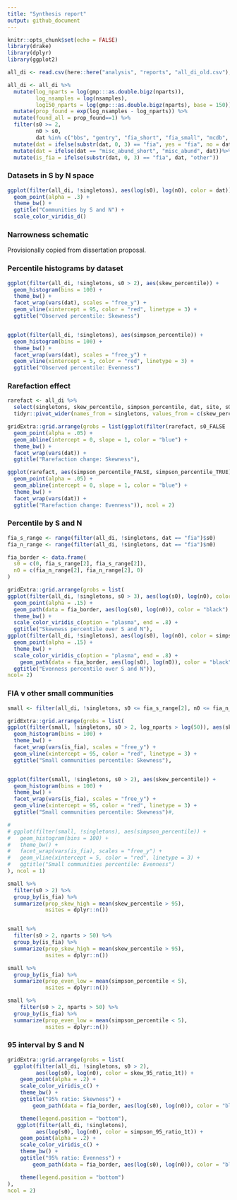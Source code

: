 ```yaml
---
title: "Synthesis report"
output: github_document
---
```


```r
knitr::opts_chunk$set(echo = FALSE)
library(drake)
library(dplyr)
library(ggplot2)

all_di <- read.csv(here::here("analysis", "reports", "all_di_old.csv"), stringsAsFactors = F)

all_di <- all_di %>%
  mutate(log_nparts = log(gmp:::as.double.bigz(nparts)),
         log_nsamples = log(nsamples),
         log150_nparts = log(gmp:::as.double.bigz(nparts), base = 150)) %>%
  mutate(prop_found = exp(log_nsamples - log_nparts)) %>%
  mutate(found_all = prop_found==1) %>%
  filter(s0 >= 2,
         n0 > s0,
         dat %in% c("bbs", "gentry", "fia_short", "fia_small", "mcdb", "misc_abund_short")) %>%
  mutate(dat = ifelse(substr(dat, 0, 3) == "fia", yes = "fia", no = dat)) %>%
  mutate(dat = ifelse(dat == "misc_abund_short", "misc_abund", dat))%>%
  mutate(is_fia = ifelse(substr(dat, 0, 3) == "fia", dat, "other"))
```

### Datasets in S by N space

```r

ggplot(filter(all_di, !singletons), aes(log(s0), log(n0), color = dat)) +
  geom_point(alpha = .3) +
  theme_bw() +
  ggtitle("Communities by S and N") +
  scale_color_viridis_d()

```

### Narrowness schematic

Provisionally copied from dissertation proposal.

### Percentile histograms by dataset

```r

ggplot(filter(all_di, !singletons, s0 > 2), aes(skew_percentile)) +
  geom_histogram(bins = 100) +
  theme_bw() +
  facet_wrap(vars(dat), scales = "free_y") +
  geom_vline(xintercept = 95, color = "red", linetype = 3) +
  ggtitle("Observed percentile: Skewness")


ggplot(filter(all_di, !singletons), aes(simpson_percentile)) +
  geom_histogram(bins = 100) +
  theme_bw() +
  facet_wrap(vars(dat), scales = "free_y") +
  geom_vline(xintercept = 5, color = "red", linetype = 3) +
  ggtitle("Observed percentile: Evenness")


```

### Rarefaction effect

```r

rarefact <- all_di %>%
  select(singletons, skew_percentile, simpson_percentile, dat, site, s0) %>%
  tidyr::pivot_wider(names_from = singletons, values_from = c(skew_percentile, simpson_percentile, s0))

gridExtra::grid.arrange(grobs = list(ggplot(filter(rarefact, s0_FALSE  > 3), aes(skew_percentile_FALSE, skew_percentile_TRUE)) + 
  geom_point(alpha = .05) +
  geom_abline(intercept = 0, slope = 1, color = "blue") +
  theme_bw() +
  facet_wrap(vars(dat)) +
  ggtitle("Rarefaction change: Skewness"),

ggplot(rarefact, aes(simpson_percentile_FALSE, simpson_percentile_TRUE)) + 
  geom_point(alpha = .05) +
  geom_abline(intercept = 0, slope = 1, color = "blue") +
  theme_bw() +
  facet_wrap(vars(dat)) +
  ggtitle("Rarefaction change: Evenness")), ncol = 2)

```
### Percentile by S and N

```r

fia_s_range <- range(filter(all_di, !singletons, dat == "fia")$s0)
fia_n_range <- range(filter(all_di, !singletons, dat == "fia")$n0)

fia_border <- data.frame(
  s0 = c(0, fia_s_range[2], fia_s_range[2]),
  n0 = c(fia_n_range[2], fia_n_range[2], 0)
)

gridExtra::grid.arrange(grobs = list(
ggplot(filter(all_di, !singletons, s0 > 3), aes(log(s0), log(n0), color = skew_percentile)) +
  geom_point(alpha = .15) +
  geom_path(data = fia_border, aes(log(s0), log(n0)), color = "black") +
  theme_bw() +
  scale_color_viridis_c(option = "plasma", end = .8) +
  ggtitle("Skewness percentile over S and N"),
ggplot(filter(all_di, !singletons), aes(log(s0), log(n0), color = simpson_percentile)) +
  geom_point(alpha = .15) +
  theme_bw() +
  scale_color_viridis_c(option = "plasma", end = .8) +
    geom_path(data = fia_border, aes(log(s0), log(n0)), color = "black") +
  ggtitle("Evenness percentile over S and N")),
ncol= 2)

```

### FIA v other small communities

```r
small <- filter(all_di, !singletons, s0 <= fia_s_range[2], n0 <= fia_n_range[2])

gridExtra::grid.arrange(grobs = list(
ggplot(filter(small, !singletons, s0 > 2, log_nparts > log(50)), aes(skew_percentile)) +
  geom_histogram(bins = 100) +
  theme_bw() +
  facet_wrap(vars(is_fia), scales = "free_y") +
  geom_vline(xintercept = 95, color = "red", linetype = 3) +
  ggtitle("Small communities percentile: Skewness"),


ggplot(filter(small, !singletons, s0 > 2), aes(skew_percentile)) +
  geom_histogram(bins = 100) +
  theme_bw() +
  facet_wrap(vars(is_fia), scales = "free_y") +
  geom_vline(xintercept = 95, color = "red", linetype = 3) +
  ggtitle("Small communities percentile: Skewness")#,

# 
# ggplot(filter(small, !singletons), aes(simpson_percentile)) +
#   geom_histogram(bins = 100) +
#   theme_bw() +
#   facet_wrap(vars(is_fia), scales = "free_y") +
#   geom_vline(xintercept = 5, color = "red", linetype = 3) +
#   ggtitle("Small communities percentile: Evenness")
), ncol = 1)

small %>%
  filter(s0 > 2) %>%
  group_by(is_fia) %>%
  summarize(prop_skew_high = mean(skew_percentile > 95),
            nsites = dplyr::n())


small %>%
  filter(s0 > 2, nparts > 50) %>%
  group_by(is_fia) %>%
  summarize(prop_skew_high = mean(skew_percentile > 95),
            nsites = dplyr::n())

small %>%
  group_by(is_fia) %>%
  summarize(prop_even_low = mean(simpson_percentile < 5),
            nsites = dplyr::n())

small %>%
    filter(s0 > 2, nparts > 50) %>%
  group_by(is_fia) %>%
  summarize(prop_even_low = mean(simpson_percentile < 5),
            nsites = dplyr::n())

```

### 95 interval by S and N

```r

gridExtra::grid.arrange(grobs = list(
  ggplot(filter(all_di, !singletons, s0 > 2), 
         aes(log(s0), log(n0), color = skew_95_ratio_1t)) +
    geom_point(alpha = .2) +
    scale_color_viridis_c() +
    theme_bw() +
    ggtitle("95% ratio: Skewness") +
        geom_path(data = fia_border, aes(log(s0), log(n0)), color = "black") +

    theme(legend.position = "bottom"),
   ggplot(filter(all_di, !singletons), 
         aes(log(s0), log(n0), color = simpson_95_ratio_1t)) +
    geom_point(alpha = .2) +
    scale_color_viridis_c() +
    theme_bw() +
    ggtitle("95% ratio: Evenness") +
        geom_path(data = fia_border, aes(log(s0), log(n0)), color = "black") +

    theme(legend.position = "bottom")
),
ncol = 2)

```

